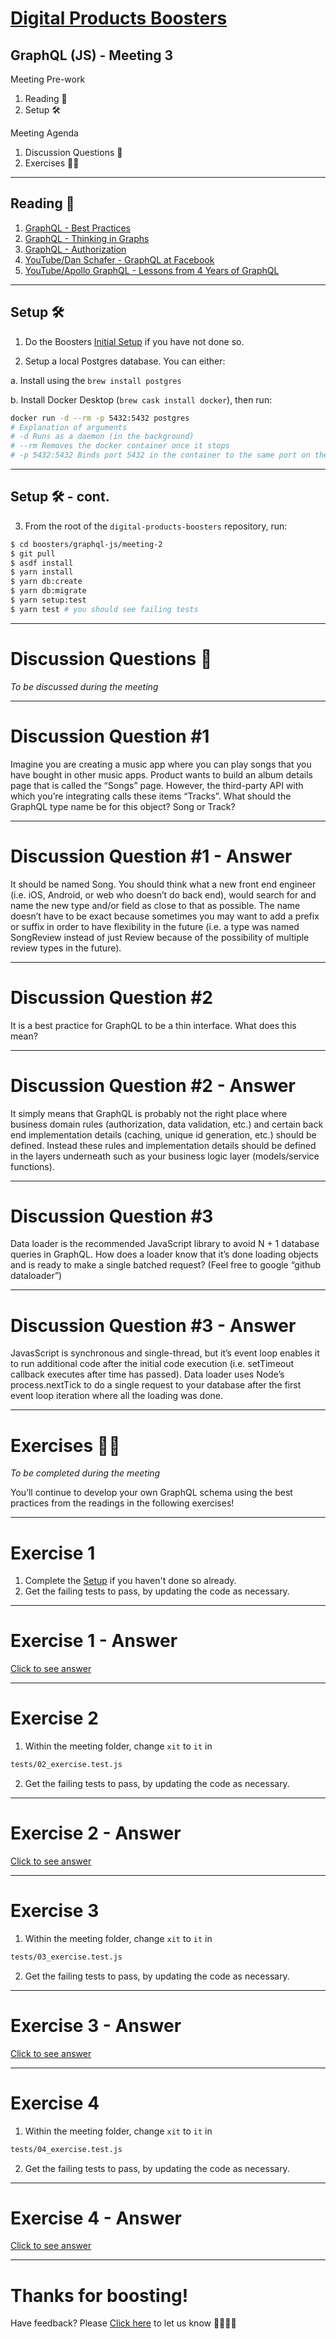 
# [Digital Products Boosters](https://accenture.github.io/digital-products-boosters)

## GraphQL (JS) - Meeting 3

<Split>
  <div>
    <div style={{ "text-align": "left" }}>Meeting Pre-work</div>
    <ol>
      <li>
        <Link to="./1">Reading 📕</Link>
      </li>
      <li>
        <Link to="./2">Setup 🛠</Link>
      </li>
    </ol>
  </div>
  <div>
    <div style={{ "text-align": "left" }}>Meeting Agenda</div>
    <ol>
      <li>
        <Link to="./4">Discussion Questions 🤔</Link>
      </li>
      <li>
        <Link to="./11">Exercises 💪🏼</Link>
      </li>
    </ol>
  </div>
</Split>

---

## Reading 📕

1. [GraphQL - Best Practices](https://graphql.org/learn/best-practices/)
2. [GraphQL - Thinking in Graphs](https://graphql.org/learn/thinking-in-graphs/)
3. [GraphQL - Authorization](https://graphql.org/learn/authorization/)
4. [YouTube/Dan Schafer - GraphQL at Facebook](https://youtu.be/etax3aEe2dA)
5. [YouTube/Apollo GraphQL - Lessons from 4 Years of GraphQL](https://youtu.be/zVNrqo9XGOs)

---

<CodeLayout>

## Setup 🛠

1. Do the Boosters [Initial Setup](https://github.com/Accenture/digital-products-boosters#initial-setup) if you have not done so.

2. Setup a local Postgres database. You can either:
  
  a. Install using the `brew install postgres`

  b. Install Docker Desktop (`brew cask install docker`), then run:

```bash
docker run -d --rm -p 5432:5432 postgres
# Explanation of arguments
# -d Runs as a daemon (in the background)
# --rm Removes the docker container once it stops
# -p 5432:5432 Binds port 5432 in the container to the same port on the host
```

</CodeLayout>

---

<CodeLayout>

## Setup 🛠 - cont.

3. From the root of the `digital-products-boosters` repository, run:

```bash
$ cd boosters/graphql-js/meeting-2
$ git pull
$ asdf install
$ yarn install
$ yarn db:create
$ yarn db:migrate
$ yarn setup:test
$ yarn test # you should see failing tests
```

</CodeLayout>

---

# Discussion Questions 🤔

_To be discussed during the meeting_

---

# Discussion Question #1

Imagine you are creating a music app where you can play songs that you have bought in other music apps. Product wants to build an album details page that is called the “Songs” page. However, the third-party API with which you’re integrating calls these items “Tracks”. What should the GraphQL type name be for this object? Song or Track?

<MinuteTimer minutes={5} isDiscussion />

---

# Discussion Question #1 - Answer

It should be named Song. You should think what a new front end engineer (i.e. iOS, Android, or web who doesn’t do back end), would search for and name the new type and/or field as close to that as possible. The name doesn’t have to be exact because sometimes you may want to add a prefix or suffix in order to have flexibility in the future (i.e. a type was named SongReview instead of just Review because of the possibility of multiple review types in the future).

---

# Discussion Question #2

It is a best practice for GraphQL to be a thin interface. What does this mean?

<MinuteTimer minutes={5} isDiscussion />

---

# Discussion Question #2 - Answer

It simply means that GraphQL is probably not the right place where business domain rules (authorization, data validation, etc.) and certain back end implementation details (caching, unique id generation, etc.) should be defined. Instead these rules and implementation details should be defined in the layers underneath such as your business logic layer (models/service functions).

---

# Discussion Question #3

Data loader is the recommended JavaScript library to avoid N + 1 database queries in GraphQL. How does a loader know that it’s done loading objects and is ready to make a single batched request? (Feel free to google “github dataloader”)

<MinuteTimer minutes={5} isDiscussion />

---

# Discussion Question #3 - Answer

JavasScript is synchronous and single-thread, but it’s event loop enables it to run additional code after the initial code execution (i.e. setTimeout callback executes after time has passed). Data loader uses Node’s process.nextTick to do a single request to your database after the first event loop iteration where all the loading was done.

---

# Exercises 💪🏼

_To be completed during the meeting_

You’ll continue to develop your own GraphQL schema using the best practices from the readings in the following exercises!

---

# Exercise 1

1. Complete the [Setup](/2) if you haven't done so already.
2. Get the failing tests to pass, by updating the code as necessary.

<MinuteTimer minutes={10} />

---

# Exercise 1 - Answer

[Click to see answer]()

---

# Exercise 2

1. Within the meeting folder, change `xit` to `it` in

```bash
tests/02_exercise.test.js
```

2. Get the failing tests to pass, by updating the code as necessary.

<MinuteTimer minutes={10} />

---

# Exercise 2 - Answer

[Click to see answer]()

---

# Exercise 3

1. Within the meeting folder, change `xit` to `it` in

```bash
tests/03_exercise.test.js
```

2. Get the failing tests to pass, by updating the code as necessary.

<MinuteTimer minutes={10} />

---

# Exercise 3 - Answer

[Click to see answer]()

---

# Exercise 4

1. Within the meeting folder, change `xit` to `it` in

```bash
tests/04_exercise.test.js
```

2. Get the failing tests to pass, by updating the code as necessary.

<MinuteTimer minutes={10} />

---

# Exercise 4 - Answer

[Click to see answer]()

---

# Thanks for boosting!

Have feedback? Please [Click here](https://github.com/Accenture/digital-products-boosters/issues/new?assignees=&labels=&template=feedback.md&title=%5BFEEDBACK%5D) to let us know 🙇‍♀️🙇‍♂️
